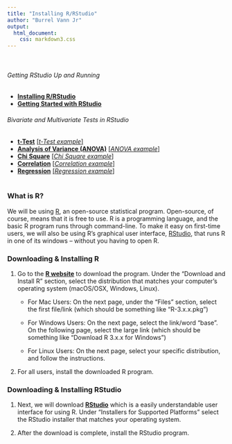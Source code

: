 ```yaml
---
title: "Installing R/RStudio"
author: "Burrel Vann Jr"
output: 
  html_document: 
    css: markdown3.css
---
```

<br>

###### Getting RStudio Up and Running
* [**Installing R/RStudio**](installing.html)
* [**Getting Started with RStudio**](getting-started.html)

###### Bivariate and Multivariate Tests in RStudio
* [**t-Test**](t-test.html) [[*t-Test example*]](t-test-example.html)
* [**Analysis of Variance (ANOVA)**](anova.html) [[*ANOVA example*]](anova-example.html)
* [**Chi Square**](chi-square.html) [[*Chi Square example*]](chi-square-example.html)
* [**Correlation**](correlation.html) [[*Correlation example*]](correlation-example.html)
* [**Regression**](regression.html) [[*Regression example*]](regression-example.html)
<br><br>



### What is R?

We will be using [R](https://cran.r-project.org/), an open-source statistical program. Open-source, of course, means that it is free to use. R is a programming language, and the basic R program runs through command-line. To make it easy on first-time users, we will also be  using R's graphical user interface, [RStudio](https://rstudio.com/products/rstudio/download/), that runs R in one of its windows -- without you having to open R. 

### Downloading & Installing R

1. Go to the [**R website**](http://cran.stat.ucla.edu/) to download the program. Under the "Download and Install R" section, select the distribution that matches your computer's operating system (macOS/OSX, Windows, Linux). 

    + For Mac Users: On the next page, under the "Files" section, select the first file/link (which should be something like "R-3.x.x.pkg")

    + For Windows Users: On the next page, select the link/word "base". On the following page, select the large link (which should be something like "Download R 3.x.x for Windows")

    + For Linux Users: On the next page, select your specific distribution, and follow the instructions.

2. For all users, install the downloaded R program.

### Downloading & Installing RStudio

1. Next, we will download [**RStudio**](https://www.rstudio.com/products/rstudio/download2/) which is a easily understandable user interface for using R. Under "Installers for Supported Platforms" select the RStudio installer that matches your operating system.

2. After the download is complete, install the RStudio program.

